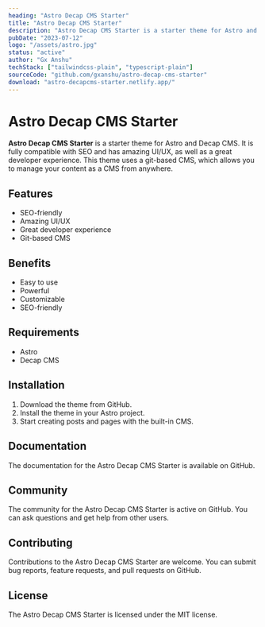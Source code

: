 ```yaml
---
heading: "Astro Decap CMS Starter"
title: "Astro Decap CMS Starter"
description: "Astro Decap CMS Starter is a starter theme for Astro and Decap CMS. It is fully compatible with SEO and has amazing UI/UX, as well as a great developer experience."
pubDate: "2023-07-12"
logo: "/assets/astro.jpg"
status: "active"
author: "Gx Anshu"
techStack: ["tailwindcss-plain", "typescript-plain"]
sourceCode: "github.com/gxanshu/astro-decap-cms-starter"
download: "astro-decapcms-starter.netlify.app/"
---
```


# Astro Decap CMS Starter

**Astro Decap CMS Starter** is a starter theme for Astro and Decap CMS. It is fully compatible with SEO and has amazing UI/UX, as well as a great developer experience. This theme uses a git-based CMS, which allows you to manage your content as a CMS from anywhere.

## Features

- SEO-friendly
- Amazing UI/UX
- Great developer experience
- Git-based CMS

## Benefits

- Easy to use
- Powerful
- Customizable
- SEO-friendly

## Requirements

- Astro
- Decap CMS

## Installation

1. Download the theme from GitHub.
2. Install the theme in your Astro project.
3. Start creating posts and pages with the built-in CMS.

## Documentation

The documentation for the Astro Decap CMS Starter is available on GitHub.

## Community

The community for the Astro Decap CMS Starter is active on GitHub. You can ask questions and get help from other users.

## Contributing

Contributions to the Astro Decap CMS Starter are welcome. You can submit bug reports, feature requests, and pull requests on GitHub.

## License

The Astro Decap CMS Starter is licensed under the MIT license.
